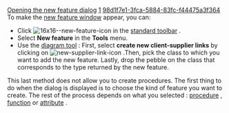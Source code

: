 [[Property:title|Opening the new feature dialog]]
[[Property:weight|1]]
[[Property:uuid|98d1f7e1-3fca-5884-83fc-f44475a3f364]]
To make the [[New feature dialog overview|new feature window]]  appear, you can: 
* Click  [[Image:16x16--new-feature-icon]]  in the [[Main toolbars|standard toolbar]] . 
* Select '''New feature''' in the '''Tools''' menu. 
* Use the [[Diagram tool: Introduction|diagram tool]] : First, select '''create new client-supplier links''' by clicking on  [[Image:new-supplier-link-icon]] .Then, pick the class to which you want to add the new feature. Lastly, drop the pebble on the class that corresponds to the type returned by the new feature.<br/>
This last method does not allow you to create procedures. 
The first thing to do when the dialog is displayed is to choose the kind of feature you want to create. The rest of the process depends on what you selected : [[Adding a procedure|procedure]] , [[Adding a function|function]]  or [[Adding an attribute|attribute]] . 

